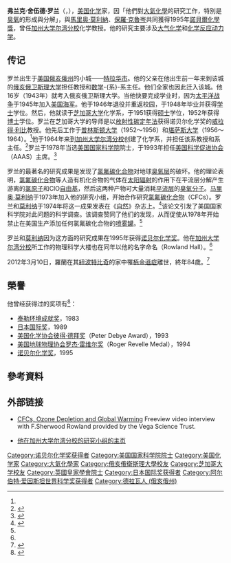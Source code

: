 {{Infobox Scientist
|name              = 弗兰克·舍伍德·罗兰[[File:Nobel_prize_medal.svg|25px]]<br/>{{lang|en|Frank Sherwood Rowland}}
|image             = F._Sherwood_Rowland.jpg 
|image_size        = 150px
|caption           = 于2008年5月在[[世界科学节|世界科学节]]开幕式上
|birth_date        = {{Birth date|1927|6|28}}
|birth_place       = {{USA}}[[俄亥俄州|俄亥俄州]][[德拉瓦_(俄亥俄州)|德拉瓦]]<ref name="autobio">{{cite web| language =en | publisher =[[诺贝尔基金会|诺贝尔基金会]] | title =自传 | url =http://nobelprize.org/nobel_prizes/chemistry/laureates/1995/rowland-autobio.html  | accessdate =2008-12-30  | archive-date =2006-07-10  | archive-url =https://web.archive.org/web/20060710021933/http://nobelprize.org/nobel_prizes/chemistry/laureates/1995/rowland-autobio.html  | dead-url =no  }}</ref>
|death_date        = {{death date and age|2012|3|10|1927|6|28|df=y}}
|death_place       = {{USA}}[[加利福尼亞州|加利福尼亞州]][[紐波特比奇_(加利福尼亞州)|紐波特比奇]]
|residence         = 
|citizenship       = {{USA}}
|nationality       = {{USA}}
|ethnicity         = 
|field             = [[大气化学|大气化学]]
|work_institution  = [[普林斯顿大学|普林斯顿大学]]、[[堪萨斯大学|堪萨斯大学]]、[[加州大学尔湾分校|加州大学尔湾分校]]
|alma_mater        = [[俄亥俄卫斯里昂大学|俄亥俄卫斯理大学]]、[[芝加哥大学|芝加哥大学]]
|doctoral_advisor  = [[威拉得·利比|威拉得·利比]]
|doctoral_students = 
|known_for         = [[臭氧耗竭|臭氧耗竭]]，研究[[CFCs|CFCs]]对[[平流层|平流层]][[臭氧层|臭氧层]]的威胁。
|author_abbrev_bot = 
|author_abbrev_zoo = 
|influences        = 
|influenced        = 
|prizes            = [[诺贝尔化学奖|诺贝尔化学奖]]（1995）
|religion          = 
|footnotes         = 
|signature         =
}}
    
'''弗兰克·舍伍德·罗兰'''（{{lang-en|Frank Sherwood Rowland}}，{{bd|1927年|6月28日|2012年|3月10日|catIdx=Rowland, Frank}}），[[美国|美国]][[化学|化学]]家，因「他們對[[大氣化學|大氣化學]]的研究工作，特別是[[臭氧|臭氧]]的形成與分解」，與[[馬里奥·莫利納|馬里奥·莫利納]]、[[保羅·克魯岑|保羅·克魯岑]]共同獲得1995年[[諾貝爾化學獎|諾貝爾化學獎]]，曾任[[加州大学尔湾分校|加州大学尔湾分校]]化学教授。他的研究主要涉及[[大气化学|大气化学]]和[[化学反应动力学|化学反应动力学]]。

== 传记 ==
罗兰出生于[[美国|美国]][[俄亥俄州|俄亥俄州]]的小城——[[特拉华市|特拉华市]]。他的父亲在他出生前一年来到该城的[[俄亥俄卫斯里昂大学|俄亥俄卫斯理大学]]担任教授和[[数学|数学]]-{系}-系主任。他们全家也因此迁入该城。他16岁（1943年）就考入俄亥俄卫斯理大学。当他快要完成学业时，因为[[太平洋战争|太平洋战争]]于1945年加入[[美国海军|美国海军]]。他于1946年退役并重返校园，于1948年毕业并获得[[学士|学士]]学位。然后，他就读于[[芝加哥大学|芝加哥大学]]化学系，于1951获得[[硕士|硕士]]学位，1952年获得[[博士|博士]]学位。罗兰在芝加哥大学的导师是以[[放射性碳定年法|放射性碳定年法]]获得诺贝尔化学奖的[[威拉得·利比|威拉得·利比]]教授。他先后工作于[[普林斯顿大学|普林斯顿大学]]（1952～1956）和[[堪萨斯大学|堪萨斯大学]]（1956～1964）。<ref name="autobio"/>他于1964年来到[[加州大学尔湾分校|加州大学尔湾分校]]创建了化学系，并担任该系教授和系主任。<ref name="uci">{{cite web  | language =en  | publisher =OCMetro magazine  | title =A modern Galileo:How UCI chemist F. Sherwood Rowland saved the world  | url =http://www.today.uci.edu/features/profile_detail.asp?key=90  | author =Steve Thomas  | date =2000-05-18  | accessdate =2008-12-30  | deadurl =yes  | archiveurl =https://web.archive.org/web/20090120143737/http://today.uci.edu/Features/profile_detail.asp?key=90  | archivedate =2009-01-20  }}</ref>罗兰于1978年当选[[美国国家科学院|美国国家科学院]]院士，于1993年担任[[美国科学促进协会|美国科学促进协会]]（AAAS）主席。<ref name="EBonline">{{cite web  | language =en  | publisher =[[大英百科全书|大英百科全书]]网络版  | title =F. Sherwood Rowland  | url =http://www.britannica.com/EBchecked/topic/511095/F-Sherwood-Rowland  | accessdate =2008-12-30  | archive-date =2015-05-06  | archive-url =https://web.archive.org/web/20150506114732/http://www.britannica.com/EBchecked/topic/511095/F-Sherwood-Rowland  | dead-url =no  }}</ref>

罗兰的最著名的研究成果是发现了[[氯氟碳化合物|氯氟碳化合物]]对地球[[臭氧层|臭氧层]]的破坏。他的理论表明，[[氯氟碳化合物|氯氟碳化合物]]等人造有机化合物的气体在[[太阳辐射|太阳辐射]]的作用下在平流层分解产生游离的[[氯|氯]][[原子|原子]]和ClO[[自由基|自由基]]，然后这两种产物可大量消耗[[平流层|平流层]]的[[臭氧|臭氧]][[分子|分子]]。[[马里奥·莫利纳|马里奥·莫利纳]]于1973年加入他的研究小组，开始合作研究[[氯氟碳化合物|氯氟碳化合物]]（CFCs）。罗兰和[[马里奥·莫利纳|莫利纳]]于1974年将这一成果发表在《[[自然_(期刊)|自然]]》杂志上。<ref name="nature">{{citeweb|language=en|author=Mario Molina and FS Rowland |title=Stratospheric Sink for Chlorofluoromethanes: Chlorine Atom-Catalysed Destruction of Ozone | publisher= Nature 249 | date= 28 June 1974 | pages = 810-2 | url=http://dx.doi.org/10.1038/249810a0 | doi=10.1038/249810a0 }}</ref>该论文引发了美国国家科学院对此问题的科学调查。该调查赞同了他们的发现，从而促使从1978年开始禁止在美国生产添加任何氯氟碳化合物的[[喷雾罐|喷雾罐]]。<ref name="EBonline"/> 

罗兰和[[马里奥·莫利纳|莫利纳]]因为这方面的研究成果在1995年获得[[诺贝尔化学奖|诺贝尔化学奖]]。他在[[加州大学尔湾分校|加州大学尔湾分校]]所工作的物理科学大楼也在同年以他的名字命名（Rowland Hall）。<ref name="uci"/>

2012年3月10日，羅蘭在其[[紐波特比奇_(加利福尼亞州)|紐波特比奇]]的家中罹[[栢金遜症|栢金遜症]]離世，終年84歲。<ref name=irvine>{{cite web|author=Janet Wilson, University Communications|title=UCI loses the legendary F. Sherwood Rowland|url=http://www.uci.edu/features/2012/03/feature_rowlandobit_120311.php|publisher=加州大學爾灣分校|accessdate=2012-03-12|archive-date=2012-12-15|archive-url=https://archive.is/20121215095320/http://www.uci.edu/features/2012/03/feature_rowlandobit_120311.php|dead-url=no}}</ref> 

==榮譽==
他曾经获得过的奖项有<ref name="">{{cite web  | language =en  | publisher =[[加州大学尔湾分校|加州大学尔湾分校]]化学系  | title =弗兰克·舍伍德·罗兰的个人简介  | url =http://www.chem.uci.edu/people/faculty/rowland/  | date =2004-03-25  | accessdate =  | archive-date =2021-07-07  | archive-url =https://web.archive.org/web/20210707075533/https://www.chem.uci.edu/people/faculty/rowland/  | dead-url =no  }}</ref>：
*[[泰勒环境成就奖|泰勒环境成就奖]]，1983
*[[日本国际奖|日本国际奖]]，1989
*[[美国化学协会|美国化学协会]][[彼得·德拜奖|彼得·德拜奖]]（Peter Debye Award），1993
*[[美国地球物理协会|美国地球物理协会]][[罗杰·雷维尔奖|罗杰·雷维尔奖]]（Roger Revelle Medal），1994
*[[诺贝尔化学奖|诺贝尔化学奖]]，1995

==參考資料==
<div class="references-small">
<references />
</div>

==外部链接==
*{{en}}[http://www.vega.org.uk/video/programme/119 CFCs, Ozone Depletion and Global Warming] {{Wayback|url=http://www.vega.org.uk/video/programme/119 |date=20070208050715 }} Freeview video interview with F.Sherwood Rowland provided by the Vega Science Trust.
*{{en}}[http://www.physsci.uci.edu/~rowlandblake/ 他在加州大学尔湾分校的研究小组的主页] {{Wayback|url=http://www.physsci.uci.edu/~rowlandblake/ |date=20130109040844 }}

{{诺贝尔化学奖获得者 (1976年－2000年)}}
{{日本国际奖获得者}}
{{阿尔伯特·爱因斯坦世界科学奖获得者}}

{{Authority control}}
{{DEFAULTSORT:Rowland, Frank Sherwood}}
[[Category:诺贝尔化学奖获得者|Category:诺贝尔化学奖获得者]]
[[Category:美国国家科学院院士|Category:美国国家科学院院士]]
[[Category:美国化学家|Category:美国化学家]]
[[Category:大氣化學家|Category:大氣化學家]]
[[Category:俄亥俄衛斯理大學校友|Category:俄亥俄衛斯理大學校友]]
[[Category:芝加哥大学校友|Category:芝加哥大学校友]]
[[Category:英國皇家學會院士|Category:英國皇家學會院士]]
[[Category:日本国际奖获得者|Category:日本国际奖获得者]]
[[Category:阿尔伯特·爱因斯坦世界科学奖获得者|Category:阿尔伯特·爱因斯坦世界科学奖获得者]]
[[Category:德拉瓦人_(俄亥俄州)|Category:德拉瓦人 (俄亥俄州)]]
